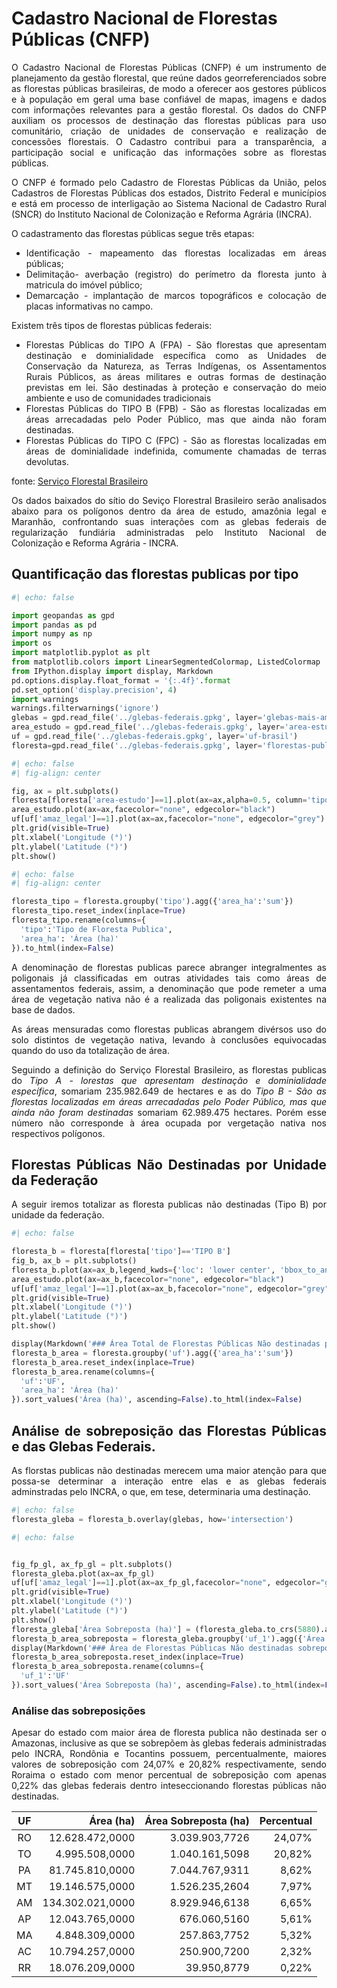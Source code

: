 # Cadastro Nacional de Florestas Públicas (CNFP)

<div style="text-align: justify">

O Cadastro Nacional de Florestas Públicas (CNFP) é um instrumento de planejamento da gestão florestal, que reúne dados georreferenciados sobre as florestas públicas brasileiras, de modo a oferecer aos gestores públicos e à população em geral uma base confiável de mapas, imagens e dados com informações relevantes para a gestão florestal. Os dados do CNFP auxiliam os processos de destinação das florestas públicas para uso comunitário, criação de unidades de conservação e realização de concessões florestais. O Cadastro contribui para a transparência, a participação social e unificação das informações sobre as florestas públicas.

O CNFP é formado pelo Cadastro de Florestas Públicas da União, pelos Cadastros de Florestas Públicas dos estados, Distrito Federal e municípios e está em processo de interligação ao Sistema Nacional de Cadastro Rural (SNCR) do Instituto Nacional de Colonização e Reforma Agrária (INCRA).

O cadastramento das florestas públicas segue três etapas:

- Identificação - mapeamento das florestas localizadas em áreas públicas;
- Delimitação- averbação (registro) do perímetro da floresta junto à matricula do imóvel público;
- Demarcação - implantação de marcos topográficos e colocação de placas informativas no campo.

Existem três tipos de florestas públicas federais:

- Florestas Públicas do TIPO A (FPA) - São florestas que apresentam destinação e dominialidade específica como as Unidades de Conservação da Natureza, as Terras Indígenas, os Assentamentos Rurais Públicos, as áreas militares e outras formas de destinação previstas em lei. São destinadas à proteção e conservação do meio ambiente e uso de comunidades tradicionais
- Florestas Públicas do TIPO B (FPB) - São as florestas localizadas em áreas arrecadadas pelo Poder Público, mas que ainda não foram destinadas.
- Florestas Públicas do TIPO C (FPC) - São as florestas localizadas em áreas de dominialidade indefinida, comumente chamadas de terras devolutas.

fonte: [Serviço Florestal Brasileiro](https://www.gov.br/agricultura/pt-br/assuntos/servico-florestal-brasileiro/cadastro-nacional-de-florestas-publicas){target="_blank"}

Os dados baixados do sítio do Seviço Florestral Brasileiro serão analisados abaixo para os polígonos dentro da área de estudo, amazônia legal e Maranhão, confrontando suas interações com as glebas federais de regularização fundiária administradas pelo Instituto Nacional de Colonização e Reforma Agrária - INCRA.

## Quantificação das florestas publicas por tipo

```python
#| echo: false

import geopandas as gpd
import pandas as pd
import numpy as np
import os
import matplotlib.pyplot as plt
from matplotlib.colors import LinearSegmentedColormap, ListedColormap
from IPython.display import display, Markdown
pd.options.display.float_format = '{:.4f}'.format
pd.set_option('display.precision', 4)
import warnings
warnings.filterwarnings('ignore')
glebas = gpd.read_file('../glebas-federais.gpkg', layer='glebas-mais-amazonia')
area_estudo = gpd.read_file('../glebas-federais.gpkg', layer='area-estudo')
uf = gpd.read_file('../glebas-federais.gpkg', layer='uf-brasil')
floresta=gpd.read_file('../glebas-federais.gpkg', layer='florestas-publicas', mask=area_estudo)
```

```python
#| echo: false
#| fig-align: center

fig, ax = plt.subplots()
floresta[floresta['area-estudo']==1].plot(ax=ax,alpha=0.5, column='tipo', legend=True,cmap = ListedColormap(["lawngreen", "lightseagreen"]),legend_kwds={'loc': 'lower center', 'bbox_to_anchor':(1.1,0.5)})
area_estudo.plot(ax=ax,facecolor="none", edgecolor="black")
uf[uf['amaz_legal']==1].plot(ax=ax,facecolor="none", edgecolor="grey")
plt.grid(visible=True)
plt.xlabel('Longitude (°)')
plt.ylabel('Latitude (°)')
plt.show()
```


```python
#| echo: false
#| fig-align: center

floresta_tipo = floresta.groupby('tipo').agg({'area_ha':'sum'})
floresta_tipo.reset_index(inplace=True)
floresta_tipo.rename(columns={
  'tipo':'Tipo de Floresta Publica',
  'area_ha': 'Área (ha)'
}).to_html(index=False)

```

A denominação de florestas publicas parece abranger integralmentes as poligonais já classificadas em outras atividades tais como áreas de assentamentos federais, assim, a denominação que pode remeter a uma área de vegetação nativa não é a realizada das poligonais existentes na base de dados.

As áreas mensuradas como florestas publicas abrangem divérsos uso do solo distintos de vegetação nativa, levando à conclusões equivocadas quando do uso da totalização de área.

Seguindo a definição do Serviço Florestal Brasileiro, as florestas publicas do *Tipo A - lorestas que apresentam destinação e dominialidade específica*, somariam 235.982.649 de hectares e as do *Tipo B - São as florestas localizadas em áreas arrecadadas pelo Poder Público, mas que ainda não foram destinadas* somariam 62.989.475 hectares. Porém esse número não corresponde à área ocupada por vergetação nativa nos respectivos polígonos.

## Florestas Públicas Não Destinadas por Unidade da Federação

A seguir iremos totalizar as floresta publicas não destinadas (Tipo B) por unidade da federação.

```python
#| echo: false

floresta_b = floresta[floresta['tipo']=='TIPO B']
fig_b, ax_b = plt.subplots()
floresta_b.plot(ax=ax_b,legend_kwds={'loc': 'lower center', 'bbox_to_anchor':(1.1,0.5)})
area_estudo.plot(ax=ax_b,facecolor="none", edgecolor="black")
uf[uf['amaz_legal']==1].plot(ax=ax_b,facecolor="none", edgecolor="grey")
plt.grid(visible=True)
plt.xlabel('Longitude (°)')
plt.ylabel('Latitude (°)')
plt.show()

display(Markdown('### Área Total de Florestas Públicas Não destinadas por Estado'))
floresta_b_area = floresta.groupby('uf').agg({'area_ha':'sum'})
floresta_b_area.reset_index(inplace=True)
floresta_b_area.rename(columns={
  'uf':'UF',
  'area_ha': 'Área (ha)'
}).sort_values('Área (ha)', ascending=False).to_html(index=False)
```

## Análise de sobreposição das Florestas Públicas e das Glebas Federais.

As florstas publicas não destinadas merecem uma maior atenção para que possa-se determinar a interação entre elas e as glebas federais adminstradas pelo INCRA, o que, em tese, determinaria uma destinação.

```python
#| echo: false
floresta_gleba = floresta_b.overlay(glebas, how='intersection')
```

```python
#| echo: false


fig_fp_gl, ax_fp_gl = plt.subplots()
floresta_gleba.plot(ax=ax_fp_gl)
uf[uf['amaz_legal']==1].plot(ax=ax_fp_gl,facecolor="none", edgecolor="grey")
plt.grid(visible=True)
plt.xlabel('Longitude (°)')
plt.ylabel('Latitude (°)')
plt.show()
floresta_gleba['Área Sobreposta (ha)'] = (floresta_gleba.to_crs(5880).area)/10000
floresta_b_area_sobreposta = floresta_gleba.groupby('uf_1').agg({'Área Sobreposta (ha)':'sum'})
display(Markdown('### Área de Florestas Públicas Não destinadas sobrepostas a Glebas Federais por Estado'))
floresta_b_area_sobreposta.reset_index(inplace=True)
floresta_b_area_sobreposta.rename(columns={
  'uf_1':'UF'
}).sort_values('Área Sobreposta (ha)', ascending=False).to_html(index=False)
```

### Análise das sobreposições

Apesar do estado com maior área de floresta publica não destinada ser o Amazonas, inclusive as que se sobrepõem às glebas federais administradas pelo INCRA, Rondônia e Tocantins possuem, percentualmente, maiores valores de sobreposição com 24,07% e 20,82% respectivamente, sendo Roraima o estado com menor percentual de sobreposição com apenas 0,22% das glebas federais dentro inteseccionando florestas públicas não destinadas.

UF|Área (ha)|Área Sobreposta (ha)|Percentual
:---:|---:|---:|---:|
RO|12.628.472,0000|3.039.903,7726|24,07%
TO|4.995.508,0000|1.040.161,5098|20,82%
PA|81.745.810,0000|7.044.767,9311|8,62%
MT|19.146.575,0000|1.526.235,2604|7,97%
AM|134.302.021,0000|8.929.946,6138|6,65%
AP|12.043.765,0000|676.060,5160|5,61%
MA|4.848.309,0000|257.863,7752|5,32%
AC|10.794.257,0000|250.900,7200|2,32%
RR|18.076.209,0000|39.950,8779|0,22%

</div>